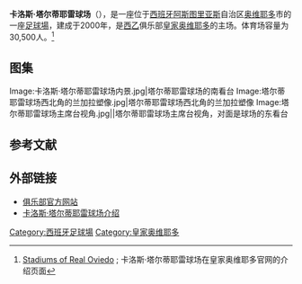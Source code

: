{{expand|time=2016-10-31T02:51:03+00:00}}
{{Infobox stadium
| stadium_name      = 卡洛斯·塔尔蒂耶雷球场
| nickname          = 
| image             = [[Image:卡洛斯·塔尔蒂埃雷球场正门.jpg|250px]]
| caption             = '''[[歐洲足協足球場分類|欧洲足联足球场]]''' {{rating|3|4}}
| fullname          = 卡洛斯·塔尔蒂耶雷市政球场
| location          = [[西班牙|西班牙]][[奥维耶多|奥维耶多]] 
| coordinates       = {{Coord|43.360783|-5.870222|type:landmark_region:ES-O|display=inline,title}}
| broke_ground      =
| built             =
| opened            = 2000年9月20日
| renovated         = 
| expanded          = 
| closed            = 
| demolished        = 
| owner             = [[奥维耶多|奥维耶多市政厅]]
| operator          = [[皇家奥维耶多|皇家奥维耶多]]
| surface           = 天然草
| construction_cost = 
| architect         = Carlos Buxadé Ribot<br>Joan Margarit Consarnau<br>Emilio Llano
| structural engineer =
| services engineer =
| general_contractor=
| project_manager   =
| main_contractors  = 
| record_attendance   = 30,500 ([[皇家奥维耶多|皇家奥维耶多]] vs [[希洪体育|希洪体育]]，2001年10月28日)
| former_names      = 
| tenants           = [[皇家奥维耶多|皇家奥维耶多]]
| seating_capacity  = 30,500
| dimensions        = {{convert|105|x|68|m|abbr=on}}
}}

'''卡洛斯·塔尔蒂耶雷球场'''（{{lang-es|'''Estadio Carlos Tartiere'''}}），是一座位于[[西班牙|西班牙]][[阿斯图里亚斯|阿斯图里亚斯]]自治区[[奥维耶多|奥维耶多]]市的一座[[足球場|足球場]]，建成于2000年，是[[西班牙足球乙级联赛|西乙]]俱乐部[[皇家奥维耶多|皇家奥维耶多]]的主场。体育场容量为30,500人。<ref>[http://www.realoviedo.es/es/el-club/estadios/ Stadiums of Real Oviedo] {{Wayback|url=http://www.realoviedo.es/es/el-club/estadios/ |date=20140410131752 }}; 卡洛斯·塔尔蒂耶雷球场在皇家奥维耶多官网的介绍页面</ref>

== 图集 ==
<gallery>
Image:卡洛斯·塔尔蒂耶雷球场内景.jpg|塔尔蒂耶雷球场的南看台
Image:塔尔蒂耶雷球场西北角的兰加拉塑像.jpg|塔尔蒂耶雷球场西北角的兰加拉塑像
Image:塔尔蒂耶雷球场主席台视角.jpg||塔尔蒂耶雷球场主席台视角，对面是球场的东看台
</gallery>

== 参考文献 ==
{{reflist}}

==外部链接==
*[http://www.realoviedo.es 俱乐部官方网站]{{Wayback|url=http://www.realoviedo.es/ |date=20161029233110 }} {{es icon}}
*[http://www.realoviedo.es/club/estadio-carlos-tartiere 卡洛斯·塔尔蒂耶雷球场介绍]{{Wayback|url=http://www.realoviedo.es/club/estadio-carlos-tartiere |date=20161107081415 }} {{es icon}}

{{皇家奥维耶多}}

[[Category:西班牙足球場|Category:西班牙足球場]]
[[Category:皇家奥维耶多|Category:皇家奥维耶多]]